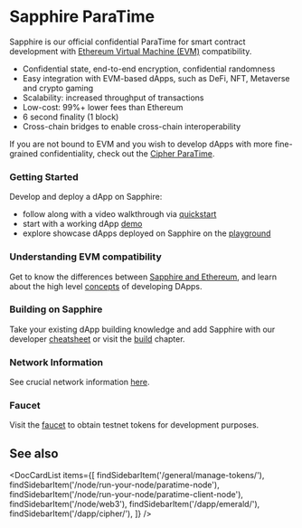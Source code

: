 
# Sapphire ParaTime

Sapphire is our official confidential ParaTime for smart contract development
with [Ethereum Virtual Machine (EVM)] compatibility.

* Confidential state, end-to-end encryption, confidential randomness
* Easy integration with EVM-based dApps, such as DeFi, NFT, Metaverse and
crypto gaming
* Scalability: increased throughput of transactions
* Low-cost: 99%+ lower fees than Ethereum
* 6 second finality (1 block)
* Cross-chain bridges to enable cross-chain interoperability

If you are not bound to EVM and you wish to develop dApps with more
fine-grained confidentiality, check out the
[Cipher ParaTime](../cipher/README.mdx).

[Ethereum Virtual Machine (EVM)]: https://ethereum.org/en/developers/docs/evm/

### Getting Started

Develop and deploy a dApp on Sapphire:
- follow along with a video walkthrough via [quickstart][quickstart]
- start with a working dApp [demo][demo]
- explore showcase dApps deployed on Sapphire on the [playground][playground]

[quickstart]: ./quickstart.mdx
[playground]: https://playground.oasis.io/
[demo]: https://github.com/oasisprotocol/demo-starter

### Understanding EVM compatibility

Get to know the differences between [Sapphire and Ethereum], and learn about
the high level [concepts] of developing DApps.

[Sapphire and Ethereum]: ./ethereum.md
[concepts]: ./build/concept.mdx

### Building on Sapphire

Take your existing dApp building knowledge and add Sapphire with our developer
[cheatsheet](./images/cheatsheet.pdf) or visit the [build] chapter.

[build]: ./build/README.md

### Network Information

See crucial network information [here][network].

[network]: ./network.mdx

### Faucet

Visit the [faucet][faucet] to obtain testnet tokens for development purposes.

[faucet]: https://faucet.testnet.oasis.io/

## See also

<DocCardList items={[
    findSidebarItem('/general/manage-tokens/'),
    findSidebarItem('/node/run-your-node/paratime-node'),
    findSidebarItem('/node/run-your-node/paratime-client-node'),
    findSidebarItem('/node/web3'),
    findSidebarItem('/dapp/emerald/'),
    findSidebarItem('/dapp/cipher/'),
]} />
